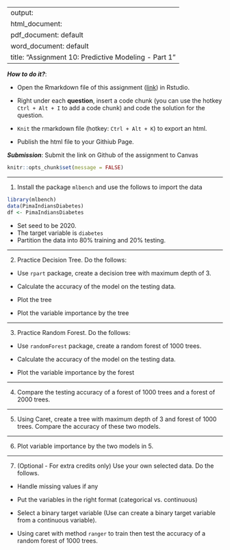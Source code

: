 
---
output: 
  html_document:
  pdf_document: default
  word_document: default
title: "Assignment 10: Predictive Modeling - Part 1"
---

***How to do it?***: 

- Open the Rmarkdown file of this assignment ([link](fa2021_assignment10.Rmd)) in Rstudio. 

- Right under each **question**, insert  a code chunk (you can use the hotkey `Ctrl + Alt + I` to add a code chunk) and code the solution for the question. 

- `Knit` the rmarkdown file (hotkey: `Ctrl + Alt + K`) to export an html.  

-  Publish the html file to your Githiub Page. 

***Submission***: Submit the link on Github of the assignment to Canvas

```{r setup, include=FALSE}
knitr::opts_chunk$set(message = FALSE)
```


-------

1. Install the package `mlbench` and use the follows to import the data

```{r}
library(mlbench)
data(PimaIndiansDiabetes)
df <- PimaIndiansDiabetes
```

- Set seed to be 2020. 
- The target variable is `diabetes`
- Partition the data into 80% training and 20% testing.  

-------

2. Practice Decision Tree.  Do the follows:

  - Use `rpart` package, create a decision tree with maximum depth of 3. 
  
  - Calculate the accuracy of the model on the testing data. 
  
  - Plot the tree
  
  - Plot the variable importance by the tree

-------

3. Practice Random Forest.  Do the follows: 

  - Use `randomForest` package, create a random forest of 1000 trees. 
  
  - Calculate the accuracy of the model on the testing data. 
  
  - Plot the variable importance by the forest

-------

4. Compare the testing accuracy of a forest of 1000 trees and a forest of 2000 trees. 

-------

5. Using Caret, create a tree with maximum depth of 3 and forest of 1000 trees. Compare the accuracy of these two models.

-------

6. Plot variable importance by the two models in 5. 

-------

7. (Optional - For extra credits only) Use your own selected data.  Do the follows. 

- Handle missing values if any

- Put the variables in the right format (categorical vs. continuous)

- Select a binary target variable (Use can create a binary target variable from a continuous variable). 

- Using caret with method `ranger` to train then test the accuracy of a random forest of 1000 trees. 